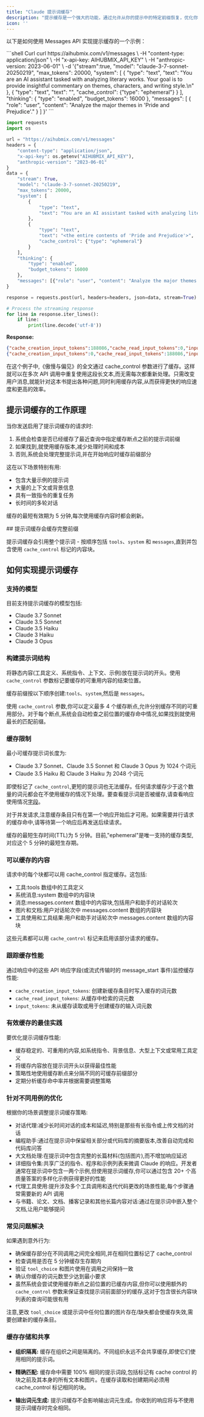 ```yaml
---
title: "Claude 提示词缓存"
description: "提示缓存是一个强大的功能，通过允许从你的提示中的特定前缀恢复，优化你的 API 使用。这种方法显著减少了重复任务或包含一致元素的提示的处理时间。"
icon: ''
---
```


以下是如何使用 Messages API 实现提示缓存的一个示例：  

<CodeGroup>
```shell Curl
curl https://aihubmix.com/v1/messages \
  -H "content-type: application/json" \
  -H "x-api-key: AIHUBMIX_API_KEY" \
  -H "anthropic-version: 2023-06-01" \
  -d '{"stream":true,
    "model": "claude-3-7-sonnet-20250219",
    "max_tokens": 20000,
    "system": [
      {
        "type": "text",
        "text": "You are an AI assistant tasked with analyzing literary works. Your goal is to provide insightful commentary on themes, characters, and writing style.\n"
      },
      {
        "type": "text",
        "text": "<the entire contents of 'Pride and Prejudice'>",
        "cache_control": {"type": "ephemeral"}
      }
    ],
    "thinking": {
        "type": "enabled",
        "budget_tokens": 16000
    },
    "messages": [
        {
            "role": "user",
            "content": "Analyze the major themes in 'Pride and Prejudice'."
        }
    ]
}'
```

```py Python
import requests
import os

url = "https://aihubmix.com/v1/messages"
headers = {
    "content-type": "application/json",
    "x-api-key": os.getenv("AIHUBMIX_API_KEY"),
    "anthropic-version": "2023-06-01"
}
data = {
    "stream": True,
    "model": "claude-3-7-sonnet-20250219",
    "max_tokens": 20000,
    "system": [
        {
            "type": "text",
            "text": "You are an AI assistant tasked with analyzing literary works. Your goal is to provide insightful commentary on themes, characters, and writing style.\n"
        },
        {
            "type": "text",
            "text": "<the entire contents of 'Pride and Prejudice'>",
            "cache_control": {"type": "ephemeral"}
        }
    ],
    "thinking": {
        "type": "enabled",
        "budget_tokens": 16000
    },
    "messages": [{"role": "user", "content": "Analyze the major themes in 'Pride and Prejudice'."}]
}

response = requests.post(url, headers=headers, json=data, stream=True)

# Process the streaming response
for line in response.iter_lines():
    if line:
        print(line.decode('utf-8'))

```
</CodeGroup>

**Response:**  

```json
{"cache_creation_input_tokens":188086,"cache_read_input_tokens":0,"input_tokens":21,"output_tokens":393}
{"cache_creation_input_tokens":0,"cache_read_input_tokens":188086,"input_tokens":21,"output_tokens":393}
```

在这个例子中,《傲慢与偏见》的全文通过 cache_control 参数进行了缓存。这样就可以在多次 API 调用中重复使用这段长文本,而无需每次都重新处理。只需改变用户消息,就能针对这本书提出各种问题,同时利用缓存内容,从而获得更快的响应速度和更高的效率。

## 提示词缓存的工作原理
当你发送启用了提示词缓存的请求时:

1. 系统会检查是否已经缓存了最近查询中指定缓存断点之前的提示词前缀
2. 如果找到,就使用缓存版本,减少处理时间和成本
3. 否则,系统会处理完整提示词,并在开始响应时缓存前缀部分

这在以下场景特别有用:
- 包含大量示例的提示词
- 大量的上下文或背景信息
- 具有一致指令的重复任务
- 长时间的多轮对话

缓存的最短有效期为 5 分钟,每次使用缓存内容时都会刷新。  

<Tip>
## 提示词缓存会缓存完整前缀

提示词缓存会引用整个提示词 - 按顺序包括 `tools`、`system` 和 `messages`,直到并包含使用 `cache_control` 标记的内容块。
</Tip>

## 如何实现提示词缓存

### 支持的模型
目前支持提示词缓存的模型包括:

- Claude 3.7 Sonnet
- Claude 3.5 Sonnet
- Claude 3.5 Haiku
- Claude 3 Haiku
- Claude 3 Opus

### 构建提示词结构
将静态内容(工具定义、系统指令、上下文、示例)放在提示词的开头。使用 `cache_control` 参数标记要缓存的可重用内容的结束位置。

缓存前缀按以下顺序创建:`tools`、`system`,然后是 `messages`。

使用 `cache_control` 参数,你可以定义最多 4 个缓存断点,允许分别缓存不同的可重用部分。对于每个断点,系统会自动检查之前位置的缓存命中情况,如果找到就使用最长的匹配前缀。

### 缓存限制
最小可缓存提示词长度为:

- Claude 3.7 Sonnet、Claude 3.5 Sonnet 和 Claude 3 Opus 为 1024 个词元
- Claude 3.5 Haiku 和 Claude 3 Haiku 为 2048 个词元

即使标记了 `cache_control`,更短的提示词也无法缓存。任何请求缓存少于这个数量的词元都会在不使用缓存的情况下处理。要查看提示词是否被缓存,请查看响应使用情况[字段](https://docs.anthropic.com/en/docs/build-with-claude/prompt-caching#tracking-cache-performance)。

对于并发请求,注意缓存条目只有在第一个响应开始后才可用。如果需要并行请求的缓存命中,请等待第一个响应后再发送后续请求。

缓存的最短生存时间(TTL)为 5 分钟。目前,"ephemeral"是唯一支持的缓存类型,对应这个 5 分钟的最短生存期。

### 可以缓存的内容
请求中的每个块都可以用 cache_control 指定缓存。这包括:

- 工具:tools 数组中的工具定义
- 系统消息:system 数组中的内容块
- 消息:messages.content 数组中的内容块,包括用户和助手的对话轮次
- 图片和文档:用户对话轮次中 messages.content 数组的内容块
- 工具使用和工具结果:用户和助手对话轮次中 messages.content 数组的内容块

这些元素都可以用 `cache_control` 标记来启用该部分请求的缓存。

### 跟踪缓存性能
通过响应中的这些 API 响应字段(或流式传输时的 message_start 事件)监控缓存性能:

- `cache_creation_input_tokens`: 创建新缓存条目时写入缓存的词元数
- `cache_read_input_tokens`: 从缓存中检索的词元数
- `input_tokens`: 未从缓存读取或用于创建缓存的输入词元数

### 有效缓存的最佳实践
要优化提示词缓存性能:

- 缓存稳定的、可重用的内容,如系统指令、背景信息、大型上下文或常用工具定义
- 将缓存内容放在提示词开头以获得最佳性能
- 策略性地使用缓存断点来分隔不同的可缓存前缀部分
- 定期分析缓存命中率并根据需要调整策略

### 针对不同用例的优化
根据你的场景调整提示词缓存策略:

- 对话代理:减少长时间对话的成本和延迟,特别是那些有长指令或上传文档的对话
- 编程助手:通过在提示词中保留相关部分或代码库的摘要版本,改善自动完成和代码库问答
- 大文档处理:在提示词中包含完整的长篇材料(包括图片),而不增加响应延迟
- 详细指令集:共享广泛的指令、程序和示例列表来微调 Claude 的响应。开发者通常在提示词中包含一两个示例,但使用提示词缓存,你可以通过包含 20+ 个高质量答案的多样化示例获得更好的性能
- 代理工具使用:提升涉及多个工具调用和迭代代码更改的场景性能,每个步骤通常需要新的 API 调用
- 与书籍、论文、文档、播客记录和其他长篇内容对话:通过在提示词中嵌入整个文档,让用户能够提问

### 常见问题解决
如果遇到意外行为:

- 确保缓存部分在不同调用之间完全相同,并在相同位置标记了 cache_control
- 检查调用是否在 5 分钟缓存生存期内
- 验证 `tool_choice` 和图片使用在调用之间保持一致
- 确认你缓存的词元数至少达到最小要求
- 虽然系统会尝试使用缓存断点之前位置的已缓存内容,但你可以使用额外的 `cache_control` 参数来保证查找提示词前面部分的缓存,这对于包含很长内容块列表的查询可能很有用

注意,更改 `tool_choice` 或提示词中任何位置的图片存在/缺失都会使缓存失效,需要创建新的缓存条目。

### 缓存存储和共享
- **组织隔离:** 缓存在组织之间是隔离的。不同组织永远不会共享缓存,即使它们使用相同的提示词。

- **精确匹配:** 缓存命中需要 100% 相同的提示词段,包括标记有 cache control 的块之前及其本身的所有文本和图片。在缓存读取和创建期间必须用 cache_control 标记相同的块。

- **输出词元生成:** 提示词缓存不会影响输出词元生成。你收到的响应将与不使用提示词缓存时完全相同。
